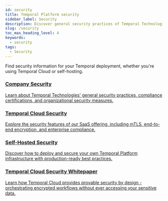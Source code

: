 ```yaml
---
id: security
title: Temporal Platform security
sidebar_label: Security
description: Discover general security practices of Temporal Technologies, SaaS security with Temporal Cloud, and how to self-host a secure Temporal Platform on our security pages.
slug: /security
toc_max_heading_level: 4
keywords:
  - security
tags:
  - Security
---
```


Find security information for your Temporal deployment, whether you're using Temporal Cloud or self-hosting.

<div className="pattern-grid">
  <a href="https://trust.temporal.io" className="pattern-card">
    <div className="pattern-content">
      <h3>Company Security</h3>
      <p>Learn about Temporal Technologies' general security practices, compliance certifications, and organizational security measures.</p>
    </div>
</a>

<a href="/cloud/security" className="pattern-card">
    <div className="pattern-content">
      <h3>Temporal Cloud Security</h3>
      <p>Explore the security features of our SaaS offering, including mTLS, end-to-end encryption, and enterprise compliance.</p>
    </div>
</a>

<a href="/self-hosted-guide/security" className="pattern-card">
    <div className="pattern-content">
      <h3>Self-Hosted Security</h3>
      <p>Discover how to deploy and secure your own Temporal Platform infrastructure with production-ready best practices.</p>
    </div>
</a>


<a href="https://temporal.io/pages/cloud-security-white-paper" className="pattern-card">
    <div className="pattern-content">
      <h3>Temporal Cloud Security Whitepaper</h3>
      <p>Learn how Temporal Cloud provides provable security by design - orchestrating encrypted workflows without ever accessing your sensitive data.</p>
    </div>
</a>
</div>



<style jsx>{`
  .security-cards-container {
    margin: 2rem 0;
  }

  .security-cards-grid {
    display: grid;
    grid-template-columns: repeat(auto-fit, minmax(300px, 1fr));
    gap: 2rem;
    margin-top: 2rem;
  }

  .security-card {
    background: linear-gradient(135deg, #ffffff 0%, #fafbfc 100%);
    border: 1px solid #e1e8ed;
    border-radius: 12px;
    padding: 2rem;
    transition: all 0.3s ease;
    box-shadow: 0 2px 8px rgba(0, 0, 0, 0.04);
    position: relative;
    overflow: hidden;
  }

  .security-card::before {
    content: '';
    position: absolute;
    top: 0;
    left: 0;
    right: 0;
    height: 4px;
    background: linear-gradient(90deg, #444ce7 0%, #b664ff 100%);
  }

  .security-card:hover {
    transform: translateY(-4px);
    box-shadow: 0 8px 24px rgba(68, 76, 231, 0.12);
    border-color: #444ce7;
  }

  .security-card-header h3 {
    margin: 0 0 0.5rem 0;
    font-size: 1.375rem;
    font-weight: 600;
    color: #1a1b23;
    line-height: 1.3;
  }

  .security-card-divider {
    width: 40px;
    height: 3px;
    background: linear-gradient(90deg, #444ce7 0%, #b664ff 100%);
    border-radius: 2px;
    margin-bottom: 1.5rem;
  }

  .security-card-body p {
    color: #5d6b7d;
    line-height: 1.6;
    margin-bottom: 1.5rem;
    font-size: 0.95rem;
  }

  .security-card-button {
    display: inline-flex;
    align-items: center;
    gap: 0.5rem;
    color: #444ce7;
    text-decoration: none;
    font-weight: 500;
    font-size: 0.95rem;
    transition: all 0.2s ease;
    padding: 0.5rem 0;
  }

  .security-card-button:hover {
    color: #3730a3;
    text-decoration: none;
    transform: translateX(2px);
  }

  .security-card-button svg {
    transition: transform 0.2s ease;
  }

  .security-card-button:hover svg {
    transform: translateX(2px);
  }

  @media (max-width: 768px) {
    .security-cards-grid {
      grid-template-columns: 1fr;
      gap: 1.5rem;
    }

    .security-card {
      padding: 1.5rem;
    }
  }
`}</style>
